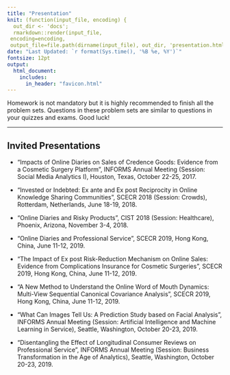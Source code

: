 ```yaml
---
title: "Presentation"
knit: (function(input_file, encoding) {
  out_dir <- 'docs';
  rmarkdown::render(input_file,
 encoding=encoding,
 output_file=file.path(dirname(input_file), out_dir, 'presentation.html'))})
date: "Last Updated: `r format(Sys.time(), '%B %e, %Y')`"
fontsize: 12pt
output: 
  html_document:
    includes:
      in_header: "favicon.html" 
---
```


Homework is not mandatory but it is highly recommended to finish all the problem sets. Questions in these problem sets are similar to questions in your quizzes and exams. Good luck!

***
## Invited Presentations

* “Impacts of Online Diaries on Sales of Credence Goods: Evidence from a Cosmetic Surgery Platform”, INFORMS Annual Meeting (Session: Social Media Analytics I), Houston, Texas, October 22-25, 2017.

* “Invested or Indebted: Ex ante and Ex post Reciprocity in Online Knowledge Sharing Communities”, SCECR 2018 (Session: Crowds), Rotterdam, Netherlands, June 18-19, 2018.

* “Online Diaries and Risky Products”, CIST 2018 (Session: Healthcare), Phoenix, Arizona, November 3-4, 2018.

* “Online Diaries and Professional Service”, SCECR 2019, Hong Kong, China, June 11-12, 2019.

* “The Impact of Ex post Risk-Reduction Mechanism on Online Sales: Evidence from Complications Insurance for Cosmetic Surgeries”, SCECR 2019, Hong Kong, China, June 11-12, 2019.

* “A New Method to Understand the Online Word of Mouth Dynamics: Multi-View Sequential Canonical Covariance Analysis”, SCECR 2019, Hong Kong, China, June 11-12, 2019.

* “What Can Images Tell Us: A Prediction Study based on Facial Analysis”, INFORMS Annual Meeting (Session: Artificial Intelligence and Machine Learning in Service), Seattle, Washington, October 20-23, 2019.

* “Disentangling the Effect of Longitudinal Consumer Reviews on Professional Service”, INFORMS Annual Meeting (Session: Business Transformation in the Age of Analytics), Seattle, Washington, October 20-23, 2019.

